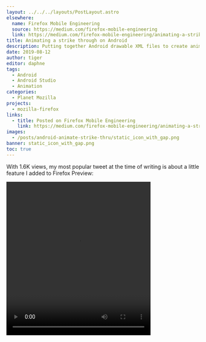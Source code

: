 ```yaml
---
layout: ../../../layouts/PostLayout.astro
elsewhere:
  name: Firefox Mobile Engineering
  source: https://medium.com/firefox-mobile-engineering
  link: https://medium.com/firefox-mobile-engineering/animating-a-strike-through-on-android-with-animated-vector-drawable-and-animatedstatelistdrawable-a77e66f9790f
title: Animating a strike through on Android
description: Putting together Android drawable XML files to create animations for Firefox Preview.
date: 2019-08-12
author: tiger
editor: daphne
tags:
  - Android
  - Android Studio
  - Animation
categories:
  - Planet Mozilla
projects:
  - mozilla-firefox
links:
  - title: Posted on Firefox Mobile Engineering
    link: https://medium.com/firefox-mobile-engineering/animating-a-strike-through-on-android-with-animated-vector-drawable-and-animatedstatelistdrawable-a77e66f9790f
images:
  - /posts/android-animate-strike-thru/static_icon_with_gap.png
banner: static_icon_with_gap.png
toc: true
---
```



With 1.6K views, my most popular tweet at the time of writing is about a little feature I added to Firefox Preview:

<Video src="strike_thru_the_heart.mov" width="376" height="400" />

In [Firefox Preview](https://blog.mozilla.org/futurereleases/2019/06/27/reinventing-firefox-for-android-a-preview/), you can grant a website access to your location and microphone. When you toggle those permissions off, a line appears and grows diagonally through the original icon as it fades to gray. To create the animation, I considered many details such as colors, lines, curves, and clip paths.

## Building the animation

In Android, an animation can be broken down into three states: The start, the end, and the in-between. Android automatically creates the in-between parts of the animation, so you just need to define the start and the end.

For color, that’s pretty simple. When the permission is turned on, the icon is purple. When the permission is turned off, the icon is gray. Android handles the transition between the two colors.

```xml
<path android:fillColor="#20123A" />
<path android:fillColor="#CCCCCC" />
```

You can preview animations with a tool called [Shape Shifter](https://shapeshifter.design/).

<Video src="color_transition.*" ext=".webm,.m4v" width="295" height="300" />

### The line

Unlike colors, which are single values, shapes are more complex. Even a simple line has multiple points to define its edges.

In Firefox, our icons are defined as vectors, meaning that an image file specifies some points and the computer connects the dots. This is different than bitmap images which store many coloured squares. Since the computer is just connecting dots, the image can be scaled up without losing any detail.

<img src="square_line_with_dots.png" alt="Square line with dots" width="394" height="400" />

Android can also animate these dots. A line (really a thin rectangle) can be represented as 4 dots for each corner. When it disappears, it’s really just moving the dots so that the rectangle is so small you can’t see it.

Here you can see how the animation looks, with the start of the animation on the left and the end on the right.

<Video src="square_line_transition.*" ext=".webm,.m4v" width="800" height="257" />

### The curves

This animation for square lines is great, but it doesn’t work for Firefox. The lines we use for Firefox’s icons are curved at the end, rather than flat. When we try to make this line animate, the ends shrink and grow oddly. Look closely at the upper right corner of the animation and how the line width adjusts.

<Video src="curved_line_no_mask.*" ext=".webm,.m4v" width="800" height="258" />

That’s not ideal. Luckily there’s another way to hide the line when it shrinks.

### Clip paths

You can hide parts of an image by putting it behind an “[clip path](https://developer.mozilla.org/en-US/docs/Web/CSS/clip-path)”, a special path that hides everything outside of it. It’s akin to a cookie cutter that extracts a shape from the rest of the cookie dough. Outside the clip path, the line becomes invisible.

![SVG emoji + clip path = SVG emoji with clip path applied](svg_mask.png)

By using a clip path, we can hide the end of the line without changing the relative positioning of its dots.

<Video src="curved_line_with_mask.*" ext=".webm,.m4v" width="301" height="300" />

### The spacing

If we put our animated line on top of another icon, this is what we end up with.

<Video src="line_no_gap_2.*" ext=".webm,.m4v" width="298" height="300" />

The line unfortunately blends in with the icon. To emphasize the strike through, we want to create a small gap right under the line and create something like this:

<img src="static_icon_with_gap.png" alt="Static icon with line through it and a gap" width="295" height="300" />

Luckily, we already know how to hide parts of an icon. We can use a clip path again. Since clip paths are just another shape created by connecting dots, they can also be animated in parallel to the original line.

<Video src="mask_transition.*" ext=".webm,.m4v" width="297" height="300" />

Here's the final product. Using a combination of color transitions, shape transitions, and clip paths we’ve achieved a clean line effect. Looks great!

<Video src="complete_animation.*" ext=".webm,.m4v" width="306" height="300" />

---

## Using the animation on Android

Android has tools to create an animation like this with just XML, without Java or Kotlin. You need to create a few different files to represent different states and how to transition between them. The finished files are available to [download from GitHub](https://github.com/NotWoods/android-strikethru-animation-sample) too.

<GitHub repo="NotWoods/android-strikethru-animation-sample" />

First of all we start with a Vector Drawable, which contains the icons and the paths we designed before. This goes inside the Android project’s `drawables` folder.

`res/drawables/ic_protection_enabled.xml`

```xml
<vector xmlns:android="http://schemas.android.com/apk/res/android"
        android:width="24dp"
        android:height="24dp"
        android:viewportWidth="24"
        android:viewportHeight="24">
    <!--
    This first group contains the line, and the clip path used to hide the end of it.
    -->
    <group>
        <clip-path android:pathData="M 18.8 2.8 C 19.8 1.8 21.1 3.3 20.2 4.2 L 3.4 21 L 2 19.6 L 18.8 2.8 Z"/>
        <path
                android:name="strike_thru_path"
                android:pathData="M 20 1.6 L 21.4 3 L 21.9 2.5 C 20.9 3.5 19.5 2 20.5 1.1 L 20 1.6 Z"
                android:fillColor="#20123A"
                android:strokeWidth="1"/>
    </group>
    <!--
    This second group contains the icon and the clip path that we animate.
    -->
    <group>
        <clip-path
                android:name="strike_thru_gap"
                android:pathData="M 0 0 L 0 24 L 24 24 L 24 0 L 0 0 Z M 21 2 L 23 4 L 23 4 L 21 2 L 21 2 Z"/>
        <path
                android:name="icon"
                android:fillColor="#20123A"
                android:pathData="M20 6c0-1-0.8-1.9-1.8-2L12 3 5.8 4C4.8 4 4 5 4 6l0.1 5c0.3 3.2 1 5 2.5 7a8.4 8.4 0 0 0 5.3 3h0.2c2.1-0.3 4-1.4 5.3-3 1.6-2 2.2-3.8 2.5-7l0.1-5zm-2.1 4.8a10 10 0 0 1-2 6c-1 1.1-2.4 2-3.9 2.3a6.5 6.5 0 0 1-3.9-2.4 9.9 9.9 0 0 1-2-5.9 67.3 67.3 0 0 1 0-4.9L12 5l5.9 1 0.1 0.2-0.1 4.7zM8 7.6v3c0.3 2.7 0.8 3.7 1.7 5 0.6 0.6 1.4 1.2 2.3 1.4V7l-4 0.6z" />
    </group>
</vector>
```

We also create a second Vector Drawable to represent the icon with a line through it.

`res/drawables/ic_protection_disabled.xml`

```xml
<vector xmlns:android="http://schemas.android.com/apk/res/android"
        android:width="24dp"
        android:height="24dp"
        android:viewportWidth="24"
        android:viewportHeight="24">
    <!--
    This first group contains the line, and the clip path used to hide the end of it.
    -->
    <group>
        <clip-path android:pathData="M 18.8 2.8 C 19.8 1.8 21.1 3.3 20.2 4.2 L 3.4 21 L 2 19.6 L 18.8 2.8 Z"/>
        <path
                android:name="strike_thru_path"
                android:pathData="M 20 1.6 L 21.4 3 L 5.2 19.2 C 4.2 20.2 2.8 18.8 3.8 17.8 L 20 1.6 Z"
                android:fillColor="@color/disabled_text"
                android:strokeWidth="1"/>
    </group>
    <!--
    This second group contains the icon and the clip path that we animate.
    -->
    <group>
        <clip-path
                android:name="strike_thru_gap"
                android:pathData="M 0 0 L 0 24 L 24 24 L 24 0 L 0 0 Z M 21 2 L 23 4 L 6 21 L 4 19 L 21 2 Z"/>
        <path
                android:name="icon"
                android:fillColor="@color/disabled_text"
                android:pathData="M20 6c0-1-0.8-1.9-1.8-2L12 3 5.8 4C4.8 4 4 5 4 6l0.1 5c0.3 3.2 1 5 2.5 7a8.4 8.4 0 0 0 5.3 3h0.2c2.1-0.3 4-1.4 5.3-3 1.6-2 2.2-3.8 2.5-7l0.1-5zm-2.1 4.8a10 10 0 0 1-2 6c-1 1.1-2.4 2-3.9 2.3a6.5 6.5 0 0 1-3.9-2.4 9.9 9.9 0 0 1-2-5.9 67.3 67.3 0 0 1 0-4.9L12 5l5.9 1 0.1 0.2-0.1 4.7zM8 7.6v3c0.3 2.7 0.8 3.7 1.7 5 0.6 0.6 1.4 1.2 2.3 1.4V7l-4 0.6z" />
    </group>
</vector>
```

Unfortunately there’s no simple way to play the animation in reverse, for when you want to remove the strike-through. You need to create two different sets of animations for the enable → disable transition and disable → enable transition.

### Creating animation resources

Now that we have the base icon resource, we create a [property animator](https://developer.android.com/guide/topics/resources/animation-resource#Property) for each path that we want to animate. These files go inside the `res/animator` resources folder. We animate three paths: The color of the main icon (`android:name="icon"`), the shape of the clip path (`android:name="strike_thru_gap"`), and the color and shape of the line (`android:name="strike_thru_path"`). We also have to create another 3 property animators for the reverse direction.

#### Changing the color of the icon

`res/animator/icon_enabled_to_disabled.xml`

```xml
<objectAnimator xmlns:android="http://schemas.android.com/apk/res/android"
        android:propertyName="fillColor"
        android:duration="500"
        android:valueFrom="#20123A"
        android:valueTo="#CCCCCC"
        android:valueType="colorType" />
```

`res/animator/icon_disabled_to_enabled.xml`

```xml
<objectAnimator xmlns:android="http://schemas.android.com/apk/res/android"
        android:propertyName="fillColor"
        android:duration="500"
        android:valueFrom="#CCCCCC"
        android:valueTo="#20123A"
        android:valueType="colorType" />
```

We create two [ObjectAnimators](https://developer.android.com/reference/android/animation/ObjectAnimator.html) representing the color property of an object. These two animator files are nearly identical, but the `android:valueFrom` and `android:valueTo` fields have been flipped. These fields indicate the starting and ending values (in this case, the two colors). `android:propertyName` specifies the attribute that we’re animating, and `android:valueType` specifies the type of the values in `valueFrom` and `valueTo`. `android:duration` specifies the length of the animation, in milliseconds. The value of `"500"` corresponds to 500 milliseconds or half a second.

#### Changing the shape of the clip path

To change the shape of the clip path, create another ObjectAnimator like before. Instead of animating between two colors, we now animate between two paths.

`res/animator/strike_thru_gap_​enabled_to_disabled.xml`

```xml
<objectAnimator xmlns:android="http://schemas.android.com/apk/res/android"
    android:propertyName="pathData"
    android:duration="500"
    android:valueFrom="M 0 0 L 0 24 L 24 24 L 24 0 L 0 0 Z M 21 2 L 23 4 L 23 4 L 21 2 L 21 2 Z"
    android:valueTo="M 0 0 L 0 24 L 24 24 L 24 0 L 0 0 Z M 21 2 L 23 4 L 6 21 L 4 19 L 21 2 Z"
    android:valueType="pathType" />
```

The `valueType` is now `"pathType"` as the values represent shape paths rather than colors. Again, you can create the `strike_thru_gap_disabled_to_enabled.xml` file by copying`strike_thru_gap_enabled_to_disabled.xml` and switching around `valueFrom` with `valueTo`. ([Or](https://github.com/NotWoods/android-strikethru-animation-sample/blob/master/app/src/main/res/animator/strike_thru_mask_enable.xml) [download the source code](https://github.com/NotWoods/android-strikethru-animation-sample/blob/master/app/src/main/res/animator/strike_thru_gap_disabled_to_enabled.xml).)

#### Changing two values on the same path at once

Finally we create animators for the color and shape of the line. Since there are two values to animate, we use a [AnimatorSet](https://developer.android.com/reference/android/animation/AnimatorSet.html). The set is just a simple container for other animation elements.

`res/animator/strike_thru_path_​enabled_to_disabled.xml`

```xml
<set xmlns:android="http://schemas.android.com/apk/res/android">
    <objectAnimator
        android:propertyName="pathData"
        android:duration="500"
        android:valueFrom="M 20 1.6 L 21.4 3 L 21.9 2.5 C 20.9 3.5 19.5 2 20.5 1.1 L 20 1.6 Z"
        android:valueTo="M 20 1.6 L 21.4 3 L 5.2 19.2 C 4.2 20.2 2.8 18.8 3.8 17.8 L 20 1.6 Z"
        android:valueType="pathType" />
    <objectAnimator
        android:propertyName="fillColor"
        android:duration="500"
        android:valueFrom="#20123A"
        android:valueTo="#CCCCCC"
        android:valueType="colorType" />
</set>
```

The two individual object animators are very similar to the previous shape and color object animators we wrote. However, they are still distinct animators since the path values are different. Here, they run in tandem on the line.

Again, the corresponding animator for the reverse direction is left as an exercise for you. You can also just [download the source code](https://github.com/NotWoods/android-strikethru-animation-sample/blob/master/app/src/main/res/animator/strike_thru_path_disabled_to_enabled.xml).

### Using Animated Vector Drawables

At this point we’ve created the icon, and created animators for each part of the icon we want to animate. Now it’s time to start putting them together.

We create two [Animated&#x200B;Vector&#x200B;Drawables](https://developer.android.com/reference/android/graphics/drawable/AnimatedVectorDrawable) to represent the enable → disable animation and disable → enable animation.

`res/drawable/ic_protection_​enabled_to_disabled.xml`

```xml
<animated-vector
    xmlns:android="http://schemas.android.com/apk/res/android"
    android:drawable="@drawable/ic_protection_enabled">
    <target android:name="strike_thru_path" android:animation="@animator/strike_thru_path_enabled_to_disabled" />
    <target android:name="strike_thru_gap" android:animation="@animator/strike_thru_gap_enabled_to_disabled" />
    <target android:name="icon" android:animation="@animator/icon_enabled_to_disabled" />
</animated-vector>
```

`res/drawable/ic_protection_​disabled_to_enabled.xml`

```xml
<animated-vector
    xmlns:android="http://schemas.android.com/apk/res/android"
    android:drawable="@drawable/ic_protection_disabled">
    <target android:name="strike_thru_path" android:animation="@animator/strike_thru_path_disabled_to_enabled" />
    <target android:name="strike_thru_gap" android:animation="@animator/strike_thru_gap_disabled_to_enabled" />
    <target android:name="icon" android:animation="@animator/icon_disabled_to_enabled" />
</animated-vector>
```

These `<animated-vector>` tag has an `android:drawable` attribute where we specify the drawable that we want to animate. The two [VectorDrawables](https://developer.android.com/reference/android/graphics/drawable/VectorDrawable.html) we created above are referenced by name here.

Inside the tag, we create `<target>` tags for each path we want to animate. The `android:name` field indicates the name of the path to animate, as specified in the VectorDrawables. The `android:animator` tag references one of the property animators we created. Each animator is matched to its corresponding animation and target.

### The Animated​State​List​Drawable

Now we have two assets that contain all our animation code. Now, we create one final asset that references these two.

Android has a built in concept of “states” for its views, such as `pressed` when a user presses on a view or `checked` when a checkbox is selected. The `enabled` state is a nice general-purpose state that we’ll use to represent whether or not the icon should have the line drawn through it.

The [State​List​Drawable](https://developer.android.com/reference/android/graphics/drawable/StateListDrawable.html) is a special drawable type that changes the drawable displayed within depending on the state of its container. We can reference our static [VectorDrawables](https://developer.android.com/reference/android/graphics/drawable/VectorDrawable.html) again for the enabled and disabled states.

```xml
<selector xmlns:android="http://schemas.android.com/apk/res/android">
    <item
        android:id="@+id/enabled"
        android:drawable="@drawable/ic_protection_enabled"
        android:state_enabled="true" />
    <item
        android:id="@+id/disabled"
        android:drawable="@drawable/ic_protection_disabled" />
</selector>
```

The `android:state_enabled` attribute specifies which drawable corresponds to the enabled state. The item with no modifier will automatically be used for the disabled state.

While this will change the displayed icon, there’s no animation when switching between the two. For that, we need to use an [Animated​State​List​Drawable](https://developer.android.com/reference/android/graphics/drawable/AnimatedStateListDrawable). This drawable enhances the StateListDrawable by allowing you to specify transitions between states.

`res/drawable/ic_protection.xml`

```xml
<animated-selector xmlns:android="http://schemas.android.com/apk/res/android">
    <item
        android:id="@+id/enabled"
        android:drawable="@drawable/ic_protection_enabled"
        android:state_enabled="true" />
    <item
        android:id="@+id/disabled"
        android:drawable="@drawable/ic_protection_disabled" />

    <transition
        android:drawable="@drawable/ic_protection_disabled_to_enabled"
        android:fromId="@id/disabled"
        android:toId="@id/enabled" />
    <transition
        android:drawable="@drawable/ic_protection_enabled_to_disabled"
        android:fromId="@id/enabled"
        android:toId="@id/disabled" />
</animated-selector>
```

We change the XML tag from `<selector>` to `<animated-selector>` and add two `<transition>` elements. The transitions specify their starting state and ending state with the `android:fromId` and `android:toId` attributes, which correspond to the values in the `<item android:id="…">` elements.

### Actually displaying the icon

Finally we have a single super special drawable asset to use in our app. It can be used just like any other drawable, including in an [ImageView](https://developer.android.com/reference/android/widget/ImageView).

```xml
<ImageView
    android:id="@+id/icon"
    android:layout_width="wrap_content"
    android:layout_height="wrap_content"
    android:src="@drawable/ic_protection" />
```

From your code, just change the `enabled` value and you’ll see the icon automatically transition!

```java
findViewById(R.id.icon).setEnabled(true);
```

<Video src="sample_preview.*" ext=".webm,.m4v" width="640" height="538" />

This article has broken down how to implement animation in Android step-by-step. The same principles apply to not only strike-throughs, but other animations as well. In addition to colors and paths, you can animate position, rotation, transparency, and more. I can't wait to see what you all build!
